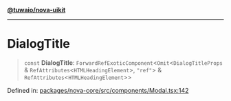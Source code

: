 [**@tuwaio/nova-uikit**](../../../README.md)

***

# DialogTitle

> `const` **DialogTitle**: `ForwardRefExoticComponent`\<`Omit`\<`DialogTitleProps` & `RefAttributes`\<`HTMLHeadingElement`\>, `"ref"`\> & `RefAttributes`\<`HTMLHeadingElement`\>\>

Defined in: [packages/nova-core/src/components/Modal.tsx:142](https://github.com/TuwaIO/nova-uikit/blob/7f0ff6ef37314bbc0683c9566de3b0a1bfe718dc/packages/nova-core/src/components/Modal.tsx#L142)
